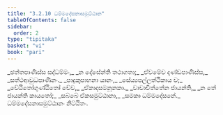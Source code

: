 ```yaml
---
title: "3.2.10 ධම්මදේසනාසමුට්ඨාන"
tableOfContents: false
sidebar:
  order: 2
type: "tipitaka"
basket: "vi"
book: "pari"
---
```



<DynamicBreadcrumb />

<Division number="267" book="pari">

<Paragraph number="1138" type="verses" book="pari">
_ඡත්තපාණිස්ස සද්ධම්මං,_  
_න දේසේන්ති තථාගතා;_  
_ඒවමේව දණ්ඩපාණිස්ස,_  
_සත්ථආවුධපාණිනං._  

</Paragraph>

<Paragraph number="1139" type="verses" book="pari">
_පාදුකුපාහනා යානං,_  
_සේය්‍යපල්ලත්ථිකාය ච;_  
_වේඨිතෝගුණ්ඨිතෝ චේව,_  
_ඒකාදසමනූනකා._  

</Paragraph>

<Paragraph number="1140" type="verses" book="pari">
_වාචාචිත්තේන ජායන්ති,_  
_න තේ ජායන්ති කායතෝ;_  
_සබ්බේ ඒකසමුට්ඨානා,_  
_සමකා ධම්මදේසනේ._  


</Paragraph>
</Division>

<Paragraph number="1141" type="center" book="pari">
ධම්මදේසනාසමුට්ඨානං නිට්ඨිතං.
</Paragraph>